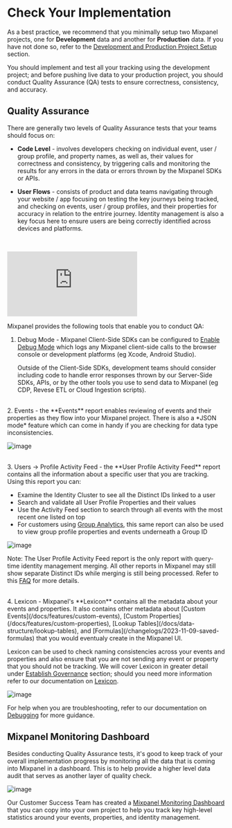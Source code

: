 # Check Your Implementation

As a best practice, we recommend that you minimally setup two Mixpanel projects, one for **Development** data and another for **Production** data. If you have not done so, refer to the [Development and Production Project Setup](/docs/tutorials/plan/setup#development-and-production-project-setup) section.

You should implement and test all your tracking using the development project; and before pushing live data to your production project, you should conduct Quality Assurance (QA) tests to ensure correctness, consistency, and accuracy.

## Quality Assurance

There are generally two levels of Quality Assurance tests that your teams should focus on:

- **Code Level** - involves developers checking on individual event, user / group profile, and property names, as well as, their values for correctness and consistency, by triggering calls and monitoring the results for any errors in the data or errors thrown by the Mixpanel SDKs or APIs.

- **User Flows** - consists of product and data teams navigating through your website / app focusing on testing the key journeys being tracked, and checking on events, user / group profiles, and their properties for accuracy in relation to the entrire journey. Identity management is also a key focus here to ensure users are being correctly identified across devices and platforms.

<br />
<p style={{ position: 'relative', paddingBottom: '56.25%', height: 0, overflow: 'hidden' }}>
  <iframe src="https://www.youtube.com/embed/uYDEYHIUW4E?rel=0" title="How to QA and Audit Your Data" frameborder="0" webkitallowfullscreen="true" mozallowfullscreen="true" allowFullScreen style={{position: 'absolute', top: 0, left: 0, width: '100%', height: '100%'}}></iframe>
</p>

Mixpanel provides the following tools that enable you to conduct QA:

1. Debug Mode - Mixpanel Client-Side SDKs can be configured to [Enable Debug Mode](/docs/debugging/overview#enable-debug-mode) which logs any Mixpanel client-side calls to the browser console or development platforms (eg Xcode, Android Studio). 

   Outside of the Client-Side SDKs, development teams should consider including code to handle error responses thrown by our Server-Side SDKs, APIs, or by the other tools you use to send data to Mixpanel (eg CDP, Revese ETL or Cloud Ingestion scripts).

<br />
2. Events - the **Events** report enables reviewing of events and their properties as they flow into your Mixpanel project. There is also a *JSON mode* feature which can come in handy if you are checking for data type inconsistencies.

   ![image](/tutorials/events-report.png "Events Report")

<br />
3. Users -> Profile Activity Feed - the **User Profile Activity Feed** report contains all the information about a specific user that you are tracking. Using this report you can:

   - Examine the Identity Cluster to see all the Distinct IDs linked to a user
   - Search and validate all User Profile Properties and their values
   - Use the Activity Feed section to search through all events with the most recent one listed on top
   - For customers using [Group Analytics](/docs/data-structure/advanced/group-analytics), this same report can also be used to view group profile properties and events underneath a Group ID

   ![image](/tutorials/profile-activity-feed.png "Profile Activity Feed")

   Note: The User Profile Activity Feed report is the only report with query-time identity management merging. All other reports in Mixpanel may still show separate Distinct IDs while merging is still being processed. Refer to this [FAQ](/docs/tracking-methods/id-management/identifying-users#how-long-does-it-take-for-the-device_id---user_id-mapping-to-take-effect) for more details.

<br />
4. Lexicon - Mixpanel's **Lexicon** contains all the metadata about your events and properties. It also contains other metadata about [Custom Events](/docs/features/custom-events), [Custom Properties](/docs/features/custom-properties), [Lookup Tables](/docs/data-structure/lookup-tables), and [Formulas](/changelogs/2023-11-09-saved-formulas) that you would eventualy create in the Mixpanel UI.

   Lexicon can be used to check naming consistencies across your events and properties and also ensure that you are not sending any event or property that you should not be tracking. We will cover Lexicon in greater detail under [Establish Governance](/docs/tutorials/implement/establish-governance#lexicon-overview-and-data-clean-up) section; should you need more information refer to our documentation on [Lexicon](/docs/data-governance/lexicon).

   ![image](/tutorials/lexicon-events-properties.png "Lexicon Events and Properties")

For help when you are troubleshooting, refer to our documentation on [Debugging](https://docs.mixpanel.com/docs/debugging/overview) for more guidance.

## Mixpanel Monitoring Dashboard

Besides conducting Quality Assurance tests, it's good to keep track of your overall implementation progress by monitoring all the data that is coming into Mixpanel in a dashboard. This is to help provide a higher level data audit that serves as another layer of quality check.

![image](/tutorials/mixpanel-monitoring-dashboard.png "Mixpanel Monitoring Dashboard")

Our Customer Success Team has created a [Mixpanel Monitoring Dashboard](https://mixpanel.com/project/3018488/view/3536632/app/boards/#id=6350211) that you can copy into your own project to help you track key high-level statistics around your events, properties, and identity management.
